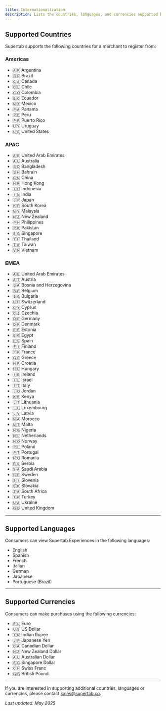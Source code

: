 ```yaml
---
title: Internationalization
description: Lists the countries, languages, and currencies supported by Supertab for merchants and consumers.
---
```


## Supported Countries
Supertab supports the following countries for a merchant to register from:

### Americas

<div style={{ columns: 2, gap: '2rem' }}>

* 🇦🇷 Argentina
* 🇧🇷 Brazil
* 🇨🇦 Canada
* 🇨🇱 Chile
* 🇨🇴 Colombia
* 🇪🇨 Ecuador
* 🇲🇽 Mexico
* 🇵🇦 Panama
* 🇵🇪 Peru
* 🇵🇷 Puerto Rico
* 🇺🇾 Uruguay
* 🇺🇸 United States

</div>

### APAC

<div style={{ columns: 2, gap: '2rem' }}>

* 🇦🇪 United Arab Emirates
* 🇦🇺 Australia
* 🇧🇩 Bangladesh
* 🇧🇭 Bahrain
* 🇨🇳 China
* 🇭🇰 Hong Kong
* 🇮🇩 Indonesia
* 🇮🇳 India
* 🇯🇵 Japan
* 🇰🇷 South Korea
* 🇲🇾 Malaysia
* 🇳🇿 New Zealand
* 🇵🇭 Philippines
* 🇵🇰 Pakistan
* 🇸🇬 Singapore
* 🇹🇭 Thailand
* 🇹🇼 Taiwan
* 🇻🇳 Vietnam

</div>

### EMEA

<div style={{ columns: 2, gap: '2rem' }}>

* 🇦🇪 United Arab Emirates
* 🇦🇹 Austria
* 🇧🇦 Bosnia and Herzegovina
* 🇧🇪 Belgium
* 🇧🇬 Bulgaria
* 🇨🇭 Switzerland
* 🇨🇾 Cyprus
* 🇨🇿 Czechia
* 🇩🇪 Germany
* 🇩🇰 Denmark
* 🇪🇪 Estonia
* 🇪🇬 Egypt
* 🇪🇸 Spain
* 🇫🇮 Finland
* 🇫🇷 France
* 🇬🇷 Greece
* 🇭🇷 Croatia
* 🇭🇺 Hungary
* 🇮🇪 Ireland
* 🇮🇱 Israel
* 🇮🇹 Italy
* 🇯🇴 Jordan
* 🇰🇪 Kenya
* 🇱🇹 Lithuania
* 🇱🇺 Luxembourg
* 🇱🇻 Latvia
* 🇲🇦 Morocco
* 🇲🇹 Malta
* 🇳🇬 Nigeria
* 🇳🇱 Netherlands
* 🇳🇴 Norway
* 🇵🇱 Poland
* 🇵🇹 Portugal
* 🇷🇴 Romania
* 🇷🇸 Serbia
* 🇸🇦 Saudi Arabia
* 🇸🇪 Sweden
* 🇸🇮 Slovenia
* 🇸🇰 Slovakia
* 🇿🇦 South Africa
* 🇹🇷 Turkey
* 🇺🇦 Ukraine
* 🇬🇧 United Kingdom

</div>

---

## Supported Languages

Consumers can view Supertab Experiences in the following languages:

* English
* Spanish
* French
* Italian
* German
* Japanese
* Portuguese (Brazil)

---

## Supported Currencies

Consumers can make purchases using the following currencies:

* 🇪🇺 Euro
* 🇺🇸 US Dollar
* 🇮🇳 Indian Rupee
* 🇯🇵 Japanese Yen
* 🇨🇦 Canadian Dollar
* 🇳🇿 New Zealand Dollar
* 🇦🇺 Australian Dollar
* 🇸🇬 Singapore Dollar
* 🇨🇭 Swiss Franc
* 🇬🇧 British Pound

---

If you are interested in supporting additional countries, languages or currencies, please contact [sales@supertab.co](mailto:sales@supertab.co).

*Last updated: May 2025*
